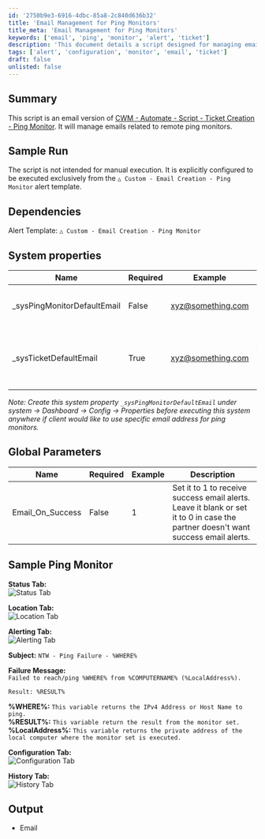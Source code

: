 ```yaml
---
id: '2750b9e3-6916-4dbc-85a8-2c840d636b32'
title: 'Email Management for Ping Monitors'
title_meta: 'Email Management for Ping Monitors'
keywords: ['email', 'ping', 'monitor', 'alert', 'ticket']
description: 'This document details a script designed for managing emails related to remote ping monitors, including system properties and global parameters necessary for configuration. It is intended for use within a specific alert template and provides examples of expected output and configuration settings.'
tags: ['alert', 'configuration', 'monitor', 'email', 'ticket']
draft: false
unlisted: false
---
```

## Summary

This script is an email version of [CWM - Automate - Script - Ticket Creation - Ping Monitor](https://proval.itglue.com/DOC-5078775-15313843). It will manage emails related to remote ping monitors.

## Sample Run

The script is not intended for manual execution. It is explicitly configured to be executed exclusively from the `△ Custom - Email Creation - Ping Monitor` alert template.

## Dependencies

Alert Template: `△ Custom - Email Creation - Ping Monitor`

## System properties

| Name                       | Required | Example                             | Description                                                                                                    |
|----------------------------|----------|-------------------------------------|----------------------------------------------------------------------------------------------------------------|
| _sysPingMonitorDefaultEmail | False    | [xyz@something.com](mailto:xyz@something.com) | Add in the email address where the partner would like to receive the alerts from ping monitors                |
| _sysTicketDefaultEmail     | True     | [xyz@something.com](mailto:xyz@something.com) | If nothing is mentioned in _sysPingMonitorDefaultEmail property, script will use the default email address from _sysTicketDefaultEmail property. |

*Note: Create this system property `_sysPingMonitorDefaultEmail` under system → Dashboard → Config → Properties before executing this system anywhere if client would like to use specific email address for ping monitors.*

## Global Parameters

| Name            | Required | Example | Description                                                                                                           |
|-----------------|----------|---------|-----------------------------------------------------------------------------------------------------------------------|
| Email_On_Success | False    | 1       | Set it to 1 to receive success email alerts. Leave it blank or set it to 0 in case the partner doesn't want success email alerts. |

## Sample Ping Monitor

**Status Tab:**  
![Status Tab](../../../static/img/Email-Creation---Ping-Monitor/image_1.png)

**Location Tab:**  
![Location Tab](../../../static/img/Email-Creation---Ping-Monitor/image_2.png)

**Alerting Tab:**  
![Alerting Tab](../../../static/img/Email-Creation---Ping-Monitor/image_3.png)

**Subject:** `NTW - Ping Failure - %WHERE%`

**Failure Message:**  
`Failed to reach/ping %WHERE% from %COMPUTERNAME% (%LocalAddress%).`

`Result: %RESULT%`

**%WHERE%:** `This variable returns the IPv4 Address or Host Name to ping.`  
**%RESULT%:** `This variable return the result from the monitor set.`  
**%LocalAddress%:** `This variable returns the private address of the local computer where the monitor set is executed.`

**Configuration Tab:**  
![Configuration Tab](../../../static/img/Email-Creation---Ping-Monitor/image_4.png)

**History Tab:**  
![History Tab](../../../static/img/Email-Creation---Ping-Monitor/image_5.png)

## Output

- Email











